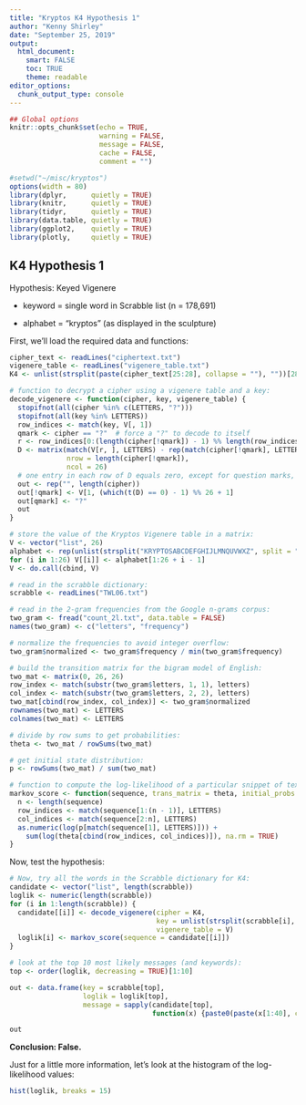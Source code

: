 ```yaml
---
title: "Kryptos K4 Hypothesis 1"
author: "Kenny Shirley"
date: "September 25, 2019"
output: 
  html_document:
    smart: FALSE
    toc: TRUE
    theme: readable
editor_options: 
  chunk_output_type: console
---
```

  
```r
## Global options
knitr::opts_chunk$set(echo = TRUE, 
                      warning = FALSE, 
                      message = FALSE, 
                      cache = FALSE, 
                      comment = "")
```

```r
#setwd("~/misc/kryptos")
options(width = 80)
library(dplyr,      quietly = TRUE)
library(knitr,      quietly = TRUE)
library(tidyr,      quietly = TRUE)
library(data.table, quietly = TRUE)
library(ggplot2,    quietly = TRUE)
library(plotly,     quietly = TRUE)
```


## K4 Hypothesis 1

Hypothesis: Keyed Vigenere

- keyword = single word in Scrabble list (n = 178,691)

- alphabet = “kryptos” (as displayed in the sculpture)

First, we'll load the required data and functions:

``` r
cipher_text <- readLines("ciphertext.txt")
vigenere_table <- readLines("vigenere_table.txt")
K4 <- unlist(strsplit(paste(cipher_text[25:28], collapse = ""), ""))[28:124]

# function to decrypt a cipher using a vigenere table and a key:
decode_vigenere <- function(cipher, key, vigenere_table) {
  stopifnot(all(cipher %in% c(LETTERS, "?")))
  stopifnot(all(key %in% LETTERS))
  row_indices <- match(key, V[, 1])
  qmark <- cipher == "?"  # force a "?" to decode to itself
  r <- row_indices[0:(length(cipher[!qmark]) - 1) %% length(row_indices) + 1]
  D <- matrix(match(V[r, ], LETTERS) - rep(match(cipher[!qmark], LETTERS), 26), 
              nrow = length(cipher[!qmark]), 
              ncol = 26)
  # one entry in each row of D equals zero, except for question marks, which are rows of NA
  out <- rep("", length(cipher))
  out[!qmark] <- V[1, (which(t(D) == 0) - 1) %% 26 + 1]
  out[qmark] <- "?"
  out
}

# store the value of the Kryptos Vigenere table in a matrix:
V <- vector("list", 26)
alphabet <- rep(unlist(strsplit("KRYPTOSABCDEFGHIJLMNQUVWXZ", split = "")), 2)
for (i in 1:26) V[[i]] <- alphabet[1:26 + i - 1]
V <- do.call(cbind, V)

# read in the scrabble dictionary:
scrabble <- readLines("TWL06.txt")

# read in the 2-gram frequencies from the Google n-grams corpus:
two_gram <- fread("count_2l.txt", data.table = FALSE)
names(two_gram) <- c("letters", "frequency")

# normalize the frequencies to avoid integer overflow:
two_gram$normalized <- two_gram$frequency / min(two_gram$frequency)

# build the transition matrix for the bigram model of English:
two_mat <- matrix(0, 26, 26)
row_index <- match(substr(two_gram$letters, 1, 1), letters)
col_index <- match(substr(two_gram$letters, 2, 2), letters)
two_mat[cbind(row_index, col_index)] <- two_gram$normalized
rownames(two_mat) <- LETTERS
colnames(two_mat) <- LETTERS

# divide by row sums to get probabilities:
theta <- two_mat / rowSums(two_mat)

# get initial state distribution:
p <- rowSums(two_mat) / sum(two_mat)

# function to compute the log-likelihood of a particular snippet of text:
markov_score <- function(sequence, trans_matrix = theta, initial_probs = p) {
  n <- length(sequence)
  row_indices <- match(sequence[1:(n - 1)], LETTERS)
  col_indices <- match(sequence[2:n], LETTERS)
  as.numeric(log(p[match(sequence[1], LETTERS)])) + 
    sum(log(theta[cbind(row_indices, col_indices)]), na.rm = TRUE)
}
```

Now, test the hypothesis:

``` r
# Now, try all the words in the Scrabble dictionary for K4:
candidate <- vector("list", length(scrabble))
loglik <- numeric(length(scrabble))
for (i in 1:length(scrabble)) {
  candidate[[i]] <- decode_vigenere(cipher = K4,
                                    key = unlist(strsplit(scrabble[i], split = "")), 
                                    vigenere_table = V)
  loglik[i] <- markov_score(sequence = candidate[[i]])
}

# look at the top 10 most likely messages (and keywords):
top <- order(loglik, decreasing = TRUE)[1:10]

out <- data.frame(key = scrabble[top], 
                  loglik = loglik[top], 
                  message = sapply(candidate[top], 
                                   function(x) {paste0(paste(x[1:40], collapse = ""), "...")}))

out
```

**Conclusion: False.**

Just for a little more information, let's look at the histogram of the log-likelihood values:

``` r
hist(loglik, breaks = 15)
```






